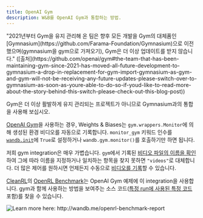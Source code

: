 ```yaml
---
title: OpenAI Gym
description: W&B를 OpenAI Gym과 통합하는 방법.
---
```


<Note>
"2021년부터 Gym을 유지 관리해 온 팀은 향후 모든 개발을 Gym의 대체품인 [Gymnasium](https://github.com/Farama-Foundation/Gymnasium)으로 이전했으며(gymnasium을 gym으로 가져오기), Gym은 더 이상 업데이트를 받지 않습니다." ([출처](https://github.com/openai/gym#the-team-that-has-been-maintaining-gym-since-2021-has-moved-all-future-development-to-gymnasium-a-drop-in-replacement-for-gym-import-gymnasium-as-gym-and-gym-will-not-be-receiving-any-future-updates-please-switch-over-to-gymnasium-as-soon-as-youre-able-to-do-so-if-youd-like-to-read-more-about-the-story-behind-this-switch-please-check-out-this-blog-post))

Gym은 더 이상 활발하게 유지 관리되는 프로젝트가 아니므로 Gymnasium과의 통합을 사용해 보십시오.
</Note>

[OpenAI Gym](https://github.com/openai/gym)을 사용하는 경우, Weights & Biases는 `gym.wrappers.Monitor`에 의해 생성된 환경 비디오를 자동으로 기록합니다. `monitor_gym` 키워드 인수를 [`wandb.init`](/ko/models/ref/python/init)에 `True`로 설정하거나 `wandb.gym.monitor()`를 호출하기만 하면 됩니다.

저희 gym integration은 매우 가볍습니다. `gym`에서 기록된 [비디오 파일의 이름을 확인](https://github.com/wandb/wandb/blob/master/wandb/integration/gym/__init__.py#L15)하여 그에 따라 이름을 지정하거나 일치하는 항목을 찾지 못하면 `"videos"`로 대체합니다. 더 많은 제어를 원하시면 언제든지 수동으로 [비디오를 기록](/ko/models/track/log/media/)할 수 있습니다.

[CleanRL](https://github.com/vwxyzjn/cleanrl)의 [OpenRL Benchmark](http://wandb.me/openrl-benchmark-report)는 OpenAI Gym 예제에 이 integration을 사용합니다. gym과 함께 사용하는 방법을 보여주는 소스 코드([특정 run에 사용된 특정 코드](https://wandb.ai/cleanrl/cleanrl.benchmark/runs/2jrqfugg/code?workspace=user-costa-huang) 포함)를 찾을 수 있습니다.

<Frame>
    <img src="/images/integrations/open_ai_report_example.png" alt="Learn more here: http://wandb.me/openrl-benchmark-report"  />
</Frame>
